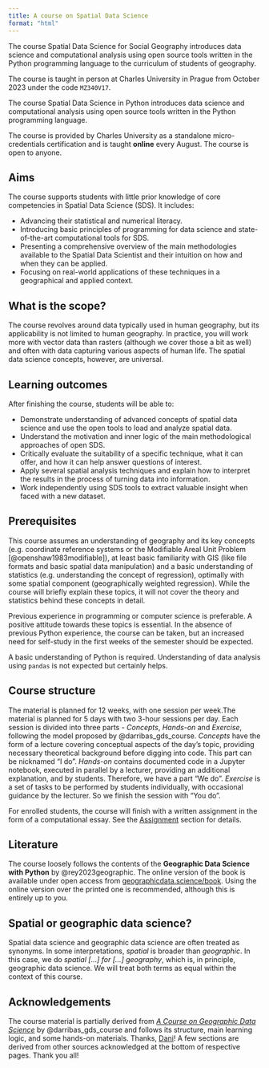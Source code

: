 ```yaml
---
title: A course on Spatial Data Science
format: "html"
---
```


::: {.content-visible when-profile='sds4sg'}
The course Spatial Data Science for Social Geography introduces data science and computational analysis
using open source tools written in the Python programming language to the curriculum of
students of geography.

The course is taught in person at Charles University in Prague from October 2023 under the code `MZ340V17`.
:::

::: {.content-visible when-profile='micro'}
The course Spatial Data Science in Python introduces data science and computational analysis
using open source tools written in the Python programming language.

The course is provided by Charles University as a standalone micro-credentials certification and is taught __online__ every August. The
course is open to anyone.

<!-- ::: {.callout-important}
# Course registration for 2024 is now open

The course will happen between 12.8. - 16.8. with 6 teaching hours a day. The fee for 2024 is 15,000 CZK (approximately €600).
Registration is open until August 9.

Please enroll via the [university portal](https://is.cuni.cz/studium/eng/prijimacky/index.php?do=detail_kurz_mc&cid=10752).

In case of any questions, please contact the course lead directly at [martin.fleischmann@natur.cuni.cz](mailto:martin.fleischmann@natur.cuni.cz).
::: -->
:::

## Aims

The course supports students with little prior knowledge of core competencies in Spatial Data Science (SDS). It includes:

- Advancing their statistical and numerical literacy.
- Introducing basic principles of programming for data science and state-of-the-art computational tools for SDS.
- Presenting a comprehensive overview of the main methodologies available to the Spatial Data Scientist and their intuition on how and when they can be applied.
- Focusing on real-world applications of these techniques in a geographical and applied context.

::: {.callout-note appearance="simple"}
## What is the scope?

The course revolves around data typically used in human geography, but its applicability
is not limited to human geography. In practice, you will work more with vector
data than rasters (although we cover those a bit as well) and often with data capturing
various aspects of human life. The spatial data science concepts, however, are universal.

:::

## Learning outcomes

After finishing the course, students will be able to:

- Demonstrate understanding of advanced concepts of spatial data science and use the open tools to load and analyze spatial data.
- Understand the motivation and inner logic of the main methodological approaches of open SDS.
- Critically evaluate the suitability of a specific technique, what it can offer, and how it can help answer questions of interest.
- Apply several spatial analysis techniques and explain how to interpret the results in the process of turning data into information.
- Work independently using SDS tools to extract valuable insight when faced with a new dataset.

## Prerequisites

This course assumes an understanding of geography and its key concepts (e.g. coordinate
reference systems or the Modifiable Areal Unit Problem [@openshaw1983modifiable]), at
least basic familiarity with GIS (like file formats and basic spatial data manipulation)
and a basic understanding of statistics (e.g. understanding the concept of regression),
optimally with some spatial component (geographically weighted regression).
While the course will briefly explain these topics, it will not cover the theory and
statistics behind these concepts in detail.

::: {.content-visible when-profile='sds4sg'}
Previous experience in programming or computer science is preferable. A positive attitude towards these topics is essential. In the absence of previous Python experience, the course can be taken, but an increased need for self-study in the first weeks of the semester should be expected.
:::

::: {.content-visible when-profile='micro'}
A basic understanding of Python is required. Understanding of data analysis using `pandas` is not expected but certainly helps.
:::

## Course structure


[The material is planned for 12 weeks, with one session per week.]{.content-visible when-profile='sds4sg'}[The material is planned for 5 days with two 3-hour sessions per day. ]{.content-visible when-profile='micro'} Each session
is divided into three parts - _Concepts_, _Hands-on_ and _Exercise_, following the model
proposed by @darribas_gds_course. _Concepts_ have the form of a lecture covering conceptual
aspects of the day's topic, providing necessary theoretical background before digging into code. This part can be nicknamed ["I do"]{.accent}.
_Hands-on_ contains documented code in a Jupyter notebook, executed in
parallel by a lecturer, providing an additional explanation, and by students. Therefore, we have a part ["We do"]{.accent}.
_Exercise_ is a set of tasks to be performed by students individually, with
occasional guidance by the lecturer. So we finish the session with ["You do"]{.accent}.

For enrolled students, the course will finish with a written
assignment in the form of a computational essay. See the
[Assignment](course_information/assignment.qmd) section for details.

## Literature

The course loosely follows the contents of the **Geographic Data Science with Python**
by @rey2023geographic. The online version of the book is available under open access
from [geographicdata.science/book](https://geographicdata.science/book). Using the online
version over the printed one is recommended, although this is entirely up to you.

::: {.callout-note appearance="simple"}

## Spatial or geographic data science?

Spatial data science and geographic data science are often treated as synonyms. In some
interpretations, _spatial_ is broader than _geographic_. In this case, we do _spatial [...]
for [...] geography_, which is, in principle, geographic data science. We will treat
both terms as equal within the context of this course.

:::

## Acknowledgements {.appendix}

The course material is partially derived from
[_A Course on Geographic Data Science_](https://darribas.org/gds_course/) by
@darribas_gds_course and follows its structure, main learning logic, and some
hands-on materials. Thanks, [Dani](https://darribas.org)! A few sections are derived
from other sources acknowledged at the bottom of respective pages. Thank you all!

